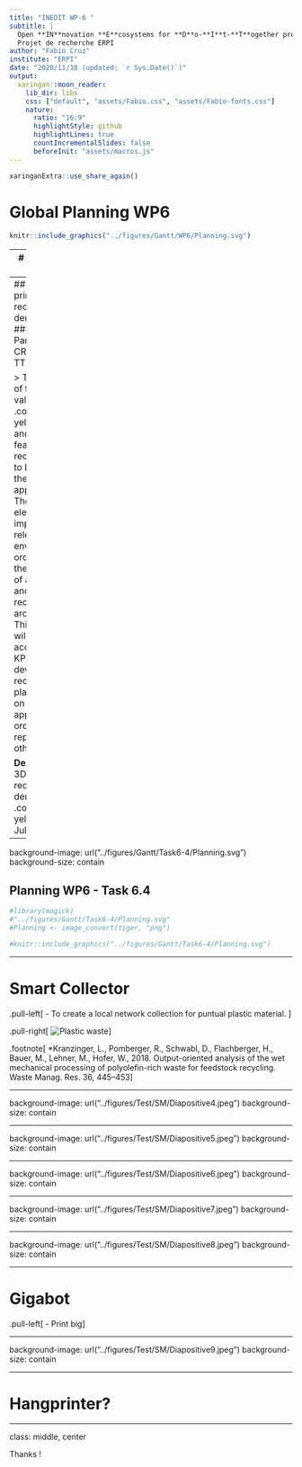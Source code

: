 ```yaml
---
title: "INEDIT WP-6 "
subtitle: |
  Open **IN**novation **E**cosystems for **D**o-**I**t-**T**ogether process <br/>
  Projet de recherche ERPI
author: "Fabio Cruz"
institute: "ERPI"
date: "2020/11/18 (updated: `r Sys.Date()`)"
output:
  xaringan::moon_reader:
    lib_dir: libs
    css: ["default", "assets/Fabio.css", "assets/Fabio-fonts.css"]
    nature:
      ratio: "16:9"
      highlightStyle: github
      highlightLines: true
      countIncrementalSlides: false
      beforeInit: "assets/macros.js"
---
```


```r
xaringanExtra::use_share_again()
```

# Global Planning WP6

```r
knitr::include_graphics("../figures/Gantt/WP6/Planning.svg")
```


---
# Goals of the WP

- Implement the consumer-driven DIT process within the four use cases
- Validate the INEDIT process specifications
- Experiment and validate the result
- Identify potential gender issues and insights to overcome them


---
## Task 6.4: 3D printing of recycled plastic demonstrator 
### [TL: UL. Participants: CROWD, TTPSC]

> The main goal of this task is to validate the .content-box-yellow[logistical and technical feasibility of recycled assets] to be used in the DIT approach. These two elements will be implemented in relevant environment in order to prove the integration of a distributed and local plastic recycling chain around OMDF. This integration will be validated according the KPI. UL will develop the recycling pilot platform based on open design approach in order to be replicable to other countries


**Delivrable 6.4:** 3D printing of recycled plastic demonstrator .content-box-yellow[Deadline. Jul 2022]


---
background-image: url("../figures/Gantt/Task6-4/Planning.svg")
background-size: contain


## Planning WP6 - Task 6.4

```r

#library(magick)
#"../figures/Gantt/Task6-4/Planning.svg"
#Planning <- image_convert(tiger, "png")

#knitr::include_graphics("../figures/Gantt/Task6-4/Planning.svg")
```


---

# Smart Collector

.pull-left[ 
- To create a local network collection for puntual plastic material. 
]


.pull-right[ 
![Plastic waste](https://images.unsplash.com/photo-1537084642907-629340c7e59c?ixlib=rb-1.2.1&ixid=eyJhcHBfaWQiOjEyMDd9&auto=format&fit=crop&w=1567&q=80)
]


.footnote[
*Kranzinger, L., Pomberger, R., Schwabl, D., Flachberger, H., Bauer, M., Lehner, M., Hofer, W., 2018. Output-oriented analysis of the wet mechanical processing of polyolefin-rich waste for feedstock recycling. Waste Manag. Res. 36, 445–453
]


---

background-image: url("../figures/Test/SM/Diapositive4.jpeg")
background-size: contain

---

background-image: url("../figures/Test/SM/Diapositive5.jpeg")
background-size: contain

---

background-image: url("../figures/Test/SM/Diapositive6.jpeg")
background-size: contain

---

background-image: url("../figures/Test/SM/Diapositive7.jpeg")
background-size: contain

---


background-image: url("../figures/Test/SM/Diapositive8.jpeg")
background-size: contain

---

# Gigabot

.pull-left[ 
- Print big
]

---

background-image: url("../figures/Test/SM/Diapositive9.jpeg")
background-size: contain


---

# Hangprinter? 


---

class: middle, center


Thanks !





